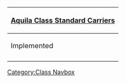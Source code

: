 {| class="mw-collapsible mw-collapsed wikitable" align=center
! [[:Category:Aquila Class|Aquila Class Standard Carriers]]
|-
! Implemented
|-
| align=center | {{ShipLink|Aquila}}
|}<noinclude>[[Category:Class Navbox]]</noinclude>